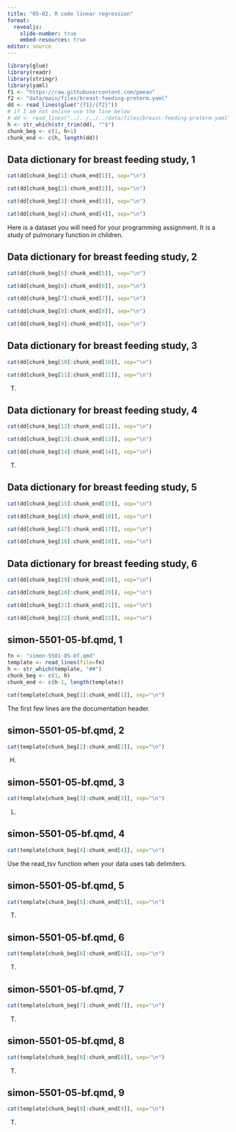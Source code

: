 ```yaml
---
title: "05-02, R code linear regression"
format: 
  revealjs:
    slide-number: true
    embed-resources: true
editor: source
---
```


```r
library(glue)
library(readr)
library(stringr)
library(yaml)
f1 <- "https://raw.githubusercontent.com/pmean"
f2 <- "data/main/files/breast-feeding-preterm.yaml"
dd <- read_lines(glue("{f1}/{f2}"))
# if I am not online use the line below
# dd <- read_lines("../../../../data/files/breast-feeding-preterm.yaml")
h <- str_which(str_trim(dd), "^$")
chunk_beg <- c(1, h+1)
chunk_end <- c(h, length(dd))
```

## Data dictionary for breast feeding study, 1

```r
cat(dd[chunk_beg[1]:chunk_end[1]], sep="\n")
```

```r
cat(dd[chunk_beg[2]:chunk_end[2]], sep="\n")
```

```r
cat(dd[chunk_beg[3]:chunk_end[3]], sep="\n")
```

```r
cat(dd[chunk_beg[4]:chunk_end[4]], sep="\n")
```

:::notes
Here is a dataset you will need for your programming assignment. It is a study of pulmonary function in children.
:::

## Data dictionary for breast feeding study, 2

```r
cat(dd[chunk_beg[5]:chunk_end[5]], sep="\n")
```

```r
cat(dd[chunk_beg[6]:chunk_end[6]], sep="\n")
```

```r
cat(dd[chunk_beg[7]:chunk_end[7]], sep="\n")
```

```r
cat(dd[chunk_beg[8]:chunk_end[8]], sep="\n")
```

```r
cat(dd[chunk_beg[9]:chunk_end[9]], sep="\n")
```

:::notes

:::

## Data dictionary for breast feeding study, 3

```r
cat(dd[chunk_beg[10]:chunk_end[10]], sep="\n")
```

```r
cat(dd[chunk_beg[11]:chunk_end[11]], sep="\n")
```

:::notes
T.
:::

## Data dictionary for breast feeding study, 4

```r
cat(dd[chunk_beg[12]:chunk_end[12]], sep="\n")
```

```r
cat(dd[chunk_beg[13]:chunk_end[13]], sep="\n")
```

```r
cat(dd[chunk_beg[14]:chunk_end[14]], sep="\n")
```

:::notes
T.
:::

## Data dictionary for breast feeding study, 5

```r
cat(dd[chunk_beg[15]:chunk_end[15]], sep="\n")
```

```r
cat(dd[chunk_beg[16]:chunk_end[16]], sep="\n")
```

```r
cat(dd[chunk_beg[17]:chunk_end[17]], sep="\n")
```

```r
cat(dd[chunk_beg[18]:chunk_end[18]], sep="\n")
```

## Data dictionary for breast feeding study, 6

```r
cat(dd[chunk_beg[19]:chunk_end[19]], sep="\n")
```

```r
cat(dd[chunk_beg[20]:chunk_end[20]], sep="\n")
```

```r
cat(dd[chunk_beg[21]:chunk_end[21]], sep="\n")
```

```r
cat(dd[chunk_beg[22]:chunk_end[22]], sep="\n")
```

## simon-5501-05-bf.qmd, 1

```r
fn <- "simon-5501-05-bf.qmd"
template <- read_lines(file=fn)
h <- str_which(template, "##")
chunk_beg <- c(1, h)
chunk_end <- c(h-1, length(template))
```

```r
cat(template[chunk_beg[1]:chunk_end[1]], sep="\n")
```

:::notes
The first few lines are the documentation header.
:::

## simon-5501-05-bf.qmd, 2

```r
cat(template[chunk_beg[2]:chunk_end[2]], sep="\n")
```

:::notes
H.
:::

## simon-5501-05-bf.qmd, 3

```r
cat(template[chunk_beg[3]:chunk_end[3]], sep="\n")
```

:::notes
L.
:::

## simon-5501-05-bf.qmd, 4

```r
cat(template[chunk_beg[4]:chunk_end[4]], sep="\n")
```

:::notes
Use the read_tsv function when your data uses tab delimiters.
:::

## simon-5501-05-bf.qmd, 5

```r
cat(template[chunk_beg[5]:chunk_end[5]], sep="\n")
```
:::notes
T. 
:::

## simon-5501-05-bf.qmd, 6

```r
cat(template[chunk_beg[6]:chunk_end[6]], sep="\n")
```

:::notes
T.
:::

## simon-5501-05-bf.qmd, 7

```r
cat(template[chunk_beg[7]:chunk_end[7]], sep="\n")
```

:::notes
T.
:::

## simon-5501-05-bf.qmd, 8

```r
cat(template[chunk_beg[8]:chunk_end[8]], sep="\n")
```

:::notes
T.
:::

## simon-5501-05-bf.qmd, 9

```r
cat(template[chunk_beg[9]:chunk_end[9]], sep="\n")
```

:::notes
T.
:::
